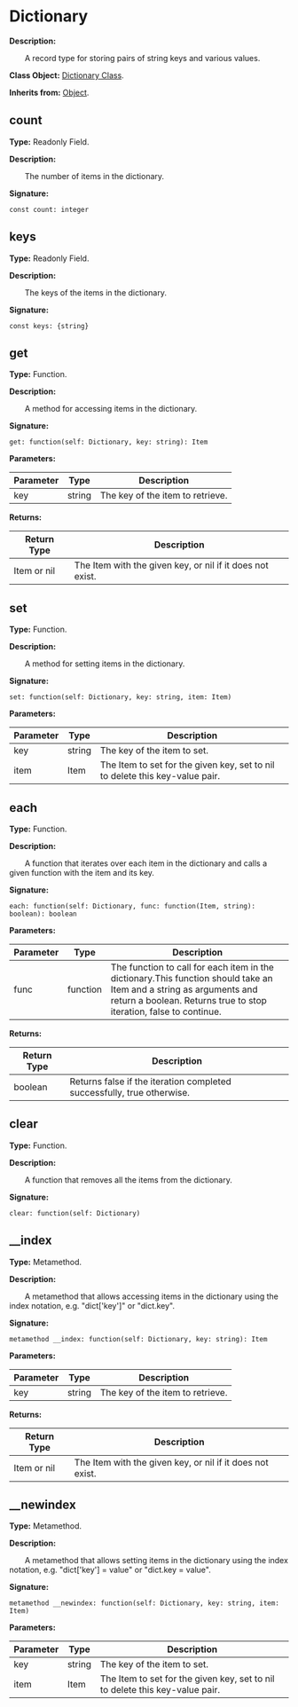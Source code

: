 
# Dictionary

**Description:**

&emsp;&emsp;A record type for storing pairs of string keys and various values.

**Class Object:** [Dictionary Class](/docs/api/Class%20Object/Dictionary).

**Inherits from:** [Object](/docs/api/Class/Object).

## count

**Type:** Readonly Field.

**Description:**

&emsp;&emsp;The number of items in the dictionary.

**Signature:**
```tl
const count: integer
```

## keys

**Type:** Readonly Field.

**Description:**

&emsp;&emsp;The keys of the items in the dictionary.

**Signature:**
```tl
const keys: {string}
```

## get

**Type:** Function.

**Description:**

&emsp;&emsp;A method for accessing items in the dictionary.

**Signature:**
```tl
get: function(self: Dictionary, key: string): Item
```

**Parameters:**

| Parameter | Type | Description |
| --- | --- | --- |
| key | string | The key of the item to retrieve. |

**Returns:**

| Return Type | Description |
| --- | --- |
| Item or nil | The Item with the given key, or nil if it does not exist. |

## set

**Type:** Function.

**Description:**

&emsp;&emsp;A method for setting items in the dictionary.

**Signature:**
```tl
set: function(self: Dictionary, key: string, item: Item)
```

**Parameters:**

| Parameter | Type | Description |
| --- | --- | --- |
| key | string | The key of the item to set. |
| item | Item | The Item to set for the given key, set to nil to delete this key-value pair. |

## each

**Type:** Function.

**Description:**

&emsp;&emsp;A function that iterates over each item in the dictionary and calls a given function with the item and its key.

**Signature:**
```tl
each: function(self: Dictionary, func: function(Item, string): boolean): boolean
```

**Parameters:**

| Parameter | Type | Description |
| --- | --- | --- |
| func | function | The function to call for each item in the dictionary.This function should take an Item and a string as arguments and return a boolean. Returns true to stop iteration, false to continue. |

**Returns:**

| Return Type | Description |
| --- | --- |
| boolean | Returns false if the iteration completed successfully, true otherwise. |

## clear

**Type:** Function.

**Description:**

&emsp;&emsp;A function that removes all the items from the dictionary.

**Signature:**
```tl
clear: function(self: Dictionary)
```

## __index

**Type:** Metamethod.

**Description:**

&emsp;&emsp;A metamethod that allows accessing items in the dictionary using the index notation, e.g. "dict['key']" or "dict.key".

**Signature:**
```tl
metamethod __index: function(self: Dictionary, key: string): Item
```

**Parameters:**

| Parameter | Type | Description |
| --- | --- | --- |
| key | string | The key of the item to retrieve. |

**Returns:**

| Return Type | Description |
| --- | --- |
| Item or nil | The Item with the given key, or nil if it does not exist. |

## __newindex

**Type:** Metamethod.

**Description:**

&emsp;&emsp;A metamethod that allows setting items in the dictionary using the index notation, e.g. "dict['key'] = value" or "dict.key = value".

**Signature:**
```tl
metamethod __newindex: function(self: Dictionary, key: string, item: Item)
```

**Parameters:**

| Parameter | Type | Description |
| --- | --- | --- |
| key | string | The key of the item to set. |
| item | Item | The Item to set for the given key, set to nil to delete this key-value pair. |